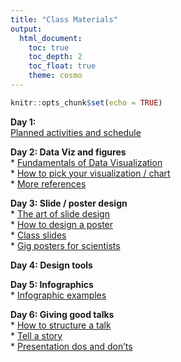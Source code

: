 ```yaml
---
title: "Class Materials"
output: 
  html_document:
    toc: true
    toc_depth: 2
    toc_float: true
    theme: cosmo
---
```


```r
knitr::opts_chunk$set(echo = TRUE)
```

**Day 1:**   
[Planned activities and schedule](https://docs.google.com/document/d/1ejvs0rUF-ixUqaQmoCR4T3JgGvwPypIMFJdAJmPrIZ4/edit?usp=sharing)

**Day 2: Data Viz and figures**  
* [Fundamentals of Data Visualization](https://serialmentor.com/dataviz/index.html)  
* [How to pick your visualization / chart](https://www.data-to-viz.com/)  
* [More references](https://datavizf18.classes.andrewheiss.com/reference/)

**Day 3: Slide / poster design**  
* [The art of slide design](https://missgeeky.com/2017/08/04/the-art-of-slide-design/)  
* [How to design a poster](https://www.animateyour.science/single-post/How-to-design-an-award-winning-conference-poster)  
* [Class slides](howtomakeaposter.pdf)  
* [Gig posters for scientists](https://www.flickr.com/photos/biologyposters/)

**Day 4: Design tools**  

**Day 5: Infographics**  
* [Infographic examples](https://www.animateyour.science/gallery)

**Day 6: Giving good talks**  
* [How to structure a talk](http://rajlaboratory.blogspot.com/2016/09/some-thoughts-on-how-to-structure-talk.html)  
* [Tell a story](https://www.animateyour.science/single-post/Tell-Them-a-Story-How-to-Avoid-the-Standard-Boring-Presentation)  
* [Presentation dos and don'ts](https://www.animateyour.science/single-post/Conference-Presentation-Dos-and-Donts-for-Scientists)
